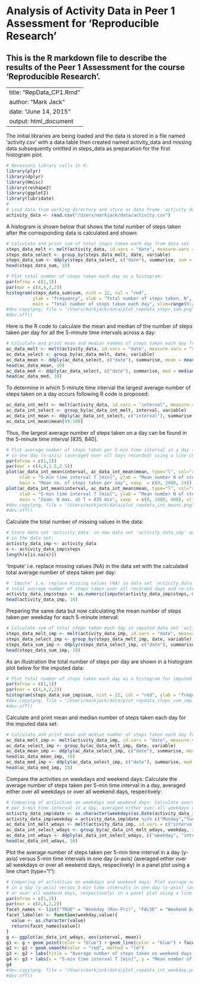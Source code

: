 
# Analysis of Activity Data in Peer 1 Assessment for 'Reproducible Research'

## This is the R markdown file to describe the results of the Peer 1 Assessment for the course 'Reproducible Research'. 

---
title: "RepData_CP1.Rmd"
author: "Mark Jack"
date: "June 14, 2015"
output: html_document
---

The initial libraries are being loaded and the data is stored in a file named 'activity.csv' with a data table then created named activity_data and missing data subsequently omitted in steps_data as preparation for the first histogram plot.

```r
# Necessary library calls in R:
library(plyr)
library(dplyr)
library(Hmisc)
library(reshape2)
library(ggplot2)
library(lubridate)
#
# Load data from working directory and store as data frame 'activity_data':
activity_data <- read.csv("/Users/markjack/data/activity.csv")
```

A histogram is shown below that shows the total number of steps taken after the corresponding data is calculated and shown: 
```r
# Calculate and print sum of total steps taken each day from data set 'activity_data':
steps_data_melt <- melt(activity_data, id.vars = "date", measure.vars = "steps", na.rm = TRUE)
steps_data_select <- group_by(steps_data_melt, date, variable)                       
steps_data_sum <- ddply(steps_data_select, c("date"), summarise, sum = sum(value, na.rm = TRUE))
head(steps_data_sum, 10)
```

```r
# Plot total number of steps taken each day as a histogram:
par(mfrow = c(1,3))
par(mar = c(4,4,2,2))
histogram(steps_data_sum$sum, nint = 22, col = "red", 
          ylab = "frequency", xlab = "Total number of steps taken, N", 
          main = "Total number of steps taken each day", xlim=range(0:22000))
#dev.copy(png, file = "/Users/markjack/data/plot_repdata_steps_sum.png")
#dev.off()
```

Here is the R code to calculate the mean and median of the number of steps taken per day for all the 5-minute time intervals across a day:
```r
# Calculate and print mean and median numbes of steps taken each day from data set 'activity_data':
ac_data_melt <- melt(activity_data, id.vars = "date", measure.vars = "steps", na.rm = TRUE)
ac_data_select <- group_by(ac_data_melt, date, variable)                       
ac_data_mean <- ddply(ac_data_select, c("date"), summarise, mean = mean(value, na.rm = TRUE))
head(ac_data_mean, 10)
ac_data_med <- ddply(ac_data_select, c("date"), summarise, med = median(value, na.rm = TRUE))
head(ac_data_med, 10)
```

To determine in which 5-minute time interval the largest average number of steps taken on a day occurs following R code is proposed:
```r
ac_data_int_melt <- melt(activity_data, id.vars = "interval", measure.vars = "steps", na.rm = TRUE)
ac_data_int_select <- group_by(ac_data_int_melt, interval, variable)                         
ac_data_int_mean <- ddply(ac_data_int_select, c("interval"), summarise, mean = mean(value, na.rm = TRUE))
ac_data_int_mean$mean[99:108]
```

Thus, the largest average number of steps taken on a day can be found in the 5-minute time interval [835, 840].
```r
# Plot average number of steps taken per 5-min time interval in a day (y-axis) versus 5-min time intervals 
# in one day (x-axis) (averaged over all days recorded) using a line chart (type="l"):
par(mfrow = c(1,2))
par(mar = c(4,4,1.5,2.5))
plot(ac_data_int_mean$interval, ac_data_int_mean$mean, type="l", col="red", cex.lab=0.8, lwd=2, 
     xlab = "5-min time interval T [min]", ylab = "Mean number N of steps taken per day", 
     main = "Mean no. of steps taken per day", xaxp  = c(0, 2400, 24))
plot(ac_data_int_mean$interval, ac_data_int_mean$mean, type="l", col="red", cex.lab=0.8, lwd=2, 
     xlab = "5-min time interval T [min]", ylab = "Mean number N of steps taken per day", 
     main = "Zoom: N max. at T = 835 min", xaxp  = c(0, 2400, 480), xlim = c(800,900))
#dev.copy(png, file = "/Users/markjack/data/plot_repdata_int_means.png")
#dev.off()
```

Calculate the total number of missing values in the data:
```r
# Store data set 'activity_data' in new data set 'activity_data_imp' and calculate total number of missing values (NA)
# in the data set:
activity_data_imp <- activity_data
x <- activity_data_imp$steps
length(x[is.na(x)])
```

'Impute' i.e. replace missing values (NA) in the data set with the calculated total average number of steps taken per day:
```r
# 'Impute' i.e. replace missing values (NA) in data set 'activity_data_imp' with calculated 
# total average number of steps taken over all recorded days and re-store in data set 'activity_data_imp':
activity_data_imp$steps <- as.numeric(impute(activity_data_imp$steps, mean))
head(activity_data_imp, 10)
```

Preparing the same data but now calculating the mean number of steps taken per weekday for each 5-minute interval:
```r
# Calculate sum of total steps taken each day in imputed data set 'activity_data_imp':
steps_data_melt_imp <- melt(activity_data_imp, id.vars = "date", measure.vars = "steps", na.rm = TRUE)
steps_data_select_imp <- group_by(steps_data_melt_imp, date, variable)                       
steps_data_sum_imp <- ddply(steps_data_select_imp, c("date"), summarise, sum = sum(value, na.rm = TRUE))
head(steps_data_sum_imp, 10)
```

As an illustration the total number of steps per day are shown in a histogram plot below for the imputed data:
```r
# Plot total number of steps taken each day as a histogram for imputed data set stored as 'steps_data_sum_imp':
par(mfrow = c(1,1))
par(mar = c(4,4,2,2))
histogram(steps_data_sum_imp$sum, nint = 22, col = "red", ylab = "frequency", xlab = "Total number of steps taken, N", main = "Total number of steps taken each day", xlim=range(0:22000))
#dev.copy(png, file = "/Users/markjack/data/plot_repdata_steps_sum_imp.png")
#dev.off()
```

Calculate and print mean and median number of steps taken each day for the imputed data set:
```r
# Calculate and print mean and median number of steps taken each day for imputed data set 'activity_data_imp':
ac_data_melt_imp <- melt(activity_data_imp, id.vars = "date", measure.vars = "steps", na.rm = TRUE)
ac_data_select_imp <- group_by(ac_data_melt_imp, date, variable)                       
ac_data_mean_imp <- ddply(ac_data_select_imp, c("date"), summarise, mean = mean(value, na.rm = TRUE))
head(ac_data_mean_imp, 10)
ac_data_med_imp <- ddply(ac_data_select_imp, c("date"), summarise, med = median(value, na.rm = TRUE))
head(ac_data_med_imp, 10)
```

Compare the activities on weekdays and weekend days: Calculate the average number of steps taken 
per 5-min time interval in a day, averaged either over all weekdays or over all weekend days, respectively:
```r
# Comparing of activities on weekdays and weekend days: Calculate average number of steps taken 
# per 5-min time interval in a day, averaged either over all weekdays or over all weekend days, respectively:
activity_data_imp$date <- as.character(weekdays(as.Date(activity_data_imp$date)))
activity_data_imp$weekday = activity_data_imp$date %in% c("Monday","Tuesday","Wednesday","Thursday","Friday")
ac_data_int_melt_wdays <- melt(activity_data_imp, id.vars = c("interval", "weekday"), measure.vars = "steps", na.rm = TRUE)
ac_data_int_select_wdays <- group_by(ac_data_int_melt_wdays, weekday, interval, variable)   
ac_data_int_wdays <- ddply(ac_data_int_select_wdays, c("weekday", "interval"), summarise, mean = mean(value, na.rm = TRUE))
head(ac_data_int_wdays, 10)
```

Plot the average number of steps taken per 5-min time interval in a day (y-axis) versus 5-min time intervals 
in one day (x-axis) (averaged either over all weekdays or over all weekend days, respectively) in a panel plot using a line chart (type="l"):
```r
# Comparing of activities on weekdays and weekend days: Plot average number of steps taken per 5-min time interval 
# in a day (y-axis) versus 5-min time intervals in one day (x-axis) (averaged either over all weekdays 
# or over all weekend days, respectively) in a panel plot using a line chart (type="l"):
par(mfrow = c(1,2))
par(mar = c(4,4,2,2))
facet_names <- list("TRUE" = "Weekday (Mon-Fri)", "FALSE" = "Weekend Day (Sat, Sun)")
facet_labeller <- function(weekday,value){
  value <- as.character(value)
  return(facet_names[value])
}
g <- ggplot(ac_data_int_wdays, aes(interval, mean))
g1 <- g + geom_point(color = "blue") + geom_line(color = "blue") + facet_grid(. ~ weekday, labeller = facet_labeller) 
g2 <- g1 + geom_smooth(color = "red", method = "lm") 
g3 <- g2 + labs(title = "Average number of steps taken on weekend days and weekdays") 
g4 <- g3 + labs(x = "5-min time interval T [min]", y = "Mean number of steps N per 5-min interval")
g4
#dev.copy(png, file = "/Users/markjack/data/plot_repdata_int_weekday.png")
#dev.off()
```
